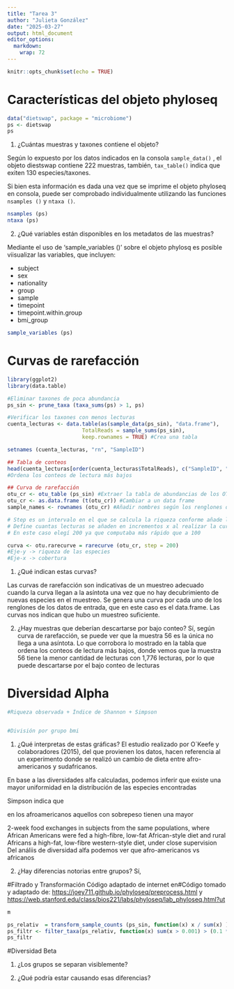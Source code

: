 ```yaml
---
title: "Tarea 3"
author: "Julieta González"
date: "2025-03-27"
output: html_document
editor_options: 
  markdown: 
    wrap: 72
---
```


```r
knitr::opts_chunk$set(echo = TRUE)
```

# Características del objeto phyloseq

```r
data("dietswap", package = "microbiome")
ps <- dietswap
ps

```

1.  ¿Cuántas muestras y taxones contiene el objeto?

Según lo expuesto por los datos indicados en la consola `sample_data()`
, el objeto diestswap contiene 222 muestras, también, `tax_table()`
indica que exiten 130 especies/taxones.

Si bien esta información es dada una vez que se imprime el objeto
phyloseq en consola, puede ser comprobado individualmente utilizando las
funciones `nsamples ()` y `ntaxa ()`.

```r
nsamples (ps) 
ntaxa (ps) 

```

2.  ¿Qué variables están disponibles en los metadatos de las muestras?

Mediante el uso de 'sample_variables ()' sobre el objeto phylosq es
posible viisualizar las variables, que incluyen:

-   subject
-   sex\
-   nationality
-   group
-   sample
-   timepoint
-   timepoint.within.group
-   bmi_group

```r
sample_variables (ps)
```

# Curvas de rarefacción

```r
library(ggplot2)
library(data.table)

#Eliminar taxones de poca abundancia
ps_sin <- prune_taxa (taxa_sums(ps) > 1, ps) 

#Verificar los taxones con menos lecturas 
cuenta_lecturas <- data.table(as(sample_data(ps_sin), "data.frame"),
                        TotalReads = sample_sums(ps_sin), 
                        keep.rownames = TRUE) #Crea una tabla

setnames (cuenta_lecturas, "rn", "SampleID")

## Tabla de conteos
head(cuenta_lecturas[order(cuenta_lecturas$TotalReads), c("SampleID", "TotalReads")])
#Ordena los conteos de lectura más bajos

## Curva de rarefacción 
otu_cr <- otu_table (ps_sin) #Extraer la tabla de abundancias de los OTUs del objeto phyloseq
otu_cr <- as.data.frame (t(otu_cr)) #Cambiar a un data frame
sample_names <- rownames (otu_cr) #Añadir nombres según los renglones del data-frame

# Step es un intervalo en el que se calcula la riqueza conforme añade lecturas
# Define cuantas lecturas se añaden en incrementos x al realizar la curva
# En este caso elegí 200 ya que computaba más rápido que a 100

curva <- otu.rarecurve = rarecurve (otu_cr, step = 200)
#Eje-y -> riqueza de las especies
#Eje-x -> cobertura 


```

1.  ¿Qué indican estas curvas?

Las curvas de rarefacción son indicativas de un muestreo adecuado cuando
la curva llegan a la asíntota una vez que no hay decubrimiento de nuevas
especies en el muestreo. Se genera una curva por cada uno de los
renglones de los datos de entrada, que en este caso es el data.frame.
Las curvas nos indican que hubo un muestreo suficiente.

2.  ¿Hay muestras que deberían descartarse por bajo conteo? Sí, según
    curva de rarefacción, se puede ver que la muestra 56 es la única no
    llega a una asíntota. Lo que corrobora lo mostrado en la tabla que
    ordena los conteos de lectura más bajos, donde vemos que la muestra
    56 tiene la menor cantidad de lecturas con 1,776 lecturas, por lo
    que puede descartarse por el bajo conteo de lecturas

# Diversidad Alpha

```r
#Riqueza observada + Índice de Shannon + Simpson 


#División por grupo bmi 


```

1.  ¿Qué interpretas de estas gráficas? El estudio realizado por O´Keefe
    y colaboradores (2015), del que provienen los datos, hacen
    referencia al un experimento donde se realizó un cambio de dieta
    entre afro-americanos y sudafricanos.

En base a las diversidades alfa calculadas, podemos inferir que existe
una mayor uniformidad en la distribución de las especies encontradas

Simpson indica que

en los afroamericanos aquellos con sobrepeso tienen una mayor

2-week food exchanges in subjects from the same populations, where
African Americans were fed a high-fibre, low-fat African-style diet and
rural Africans a high-fat, low-fibre western-style diet, under close
supervision Del análiis de diversidad alfa podemos ver que
afro-americanos vs africanos

2.  ¿Hay diferencias notorias entre grupos? Sí,

#Filtrado y Transformación Código adaptado de internet en#Código tomado
y adaptado de: <https://joey711.github.io/phyloseq/preprocess.html> y
<https://web.stanford.edu/class/bios221/labs/phyloseq/lab_phyloseq.html?ut>

```r
m

ps_relativ  = transform_sample_counts (ps_sin, function(x) x / sum(x) )
ps_filtr <- filter_taxa(ps_relativ, function(x) sum(x > 0.001) > (0.1 * length(x)), TRUE)
ps_filtr


```

#Diversidad Beta

1.  ¿Los grupos se separan visiblemente?

2.  ¿Qué podría estar causando esas diferencias?
